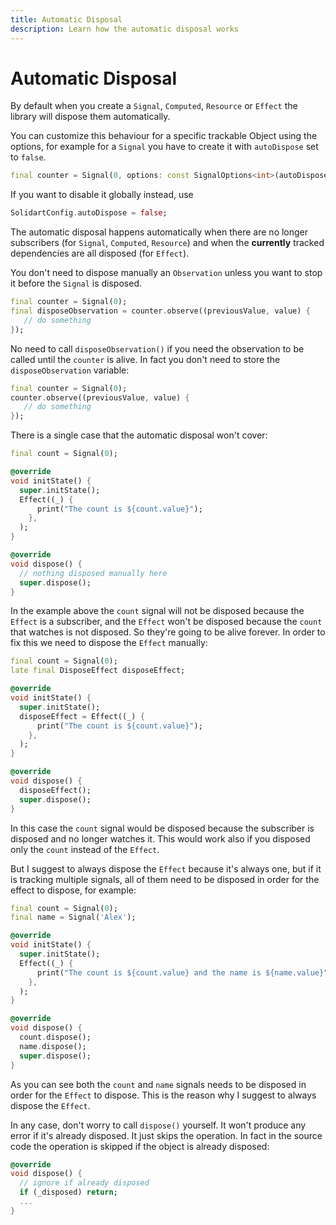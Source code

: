 ```yaml
---
title: Automatic Disposal
description: Learn how the automatic disposal works
---
```


# Automatic Disposal

By default when you create a `Signal`, `Computed`, `Resource` or `Effect` the library will dispose them automatically.

You can customize this behaviour for a specific trackable Object using the options, for example for a `Signal` you have to create it with `autoDispose` set to `false`.

```dart
final counter = Signal(0, options: const SignalOptions<int>(autoDispose: false));
```

If you want to disable it globally instead, use

```dart
SolidartConfig.autoDispose = false;
```

The automatic disposal happens automatically when there are no longer subscribers (for `Signal`, `Computed`, `Resource`) and when the __currently__ tracked dependencies are all disposed (for `Effect`).

You don't need to dispose manually an `Observation` unless you want to stop it before the `Signal` is disposed.
```dart
final counter = Signal(0);
final disposeObservation = counter.observe((previousValue, value) {
   // do something 
});
```

No need to call `disposeObservation()` if you need the observation to be called until the `counter` is alive.
In fact you don't need to store the `disposeObservation` variable:

```dart
final counter = Signal(0);
counter.observe((previousValue, value) {
   // do something 
});
```

There is a single case that the automatic disposal won't cover:

```dart
final count = Signal(0);

@override
void initState() {
  super.initState();
  Effect((_) {
      print("The count is ${count.value}");
    },
  );
}

@override
void dispose() {
  // nothing disposed manually here
  super.dispose();
}
```

In the example above the `count` signal will not be disposed because the `Effect` is a subscriber, and the `Effect` won't be disposed because the `count` that watches is not disposed. So they're going to be alive forever.
In order to fix this we need to dispose the `Effect` manually:

```dart
final count = Signal(0);
late final DisposeEffect disposeEffect;

@override
void initState() {
  super.initState();
  disposeEffect = Effect((_) {
      print("The count is ${count.value}");
    },
  );
}

@override
void dispose() {
  disposeEffect();
  super.dispose();
}
```

In this case the `count` signal would be disposed because the subscriber is disposed and no longer watches it.
This would work also if you disposed only the `count` instead of the `Effect`.

But I suggest to always dispose the `Effect` because it's always one, but if it is tracking multiple signals, all of them need to be disposed in order for the effect to dispose, for example:

```dart
final count = Signal(0);
final name = Signal('Alex');

@override
void initState() {
  super.initState();
  Effect((_) {
      print("The count is ${count.value} and the name is ${name.value}");
    },
  );
}

@override
void dispose() {
  count.dispose();
  name.dispose();
  super.dispose();
}
```

As you can see both the `count` and `name` signals needs to be disposed in order for the `Effect` to dispose.
This is the reason why I suggest to always dispose the `Effect`.

In any case, don't worry to call `dispose()` yourself. It won't produce any error if it's already disposed. It just skips the operation.
In fact in the source code the operation is skipped if the object is already disposed:

```dart
@override
void dispose() {
  // ignore if already disposed
  if (_disposed) return;
  ...
}
```
